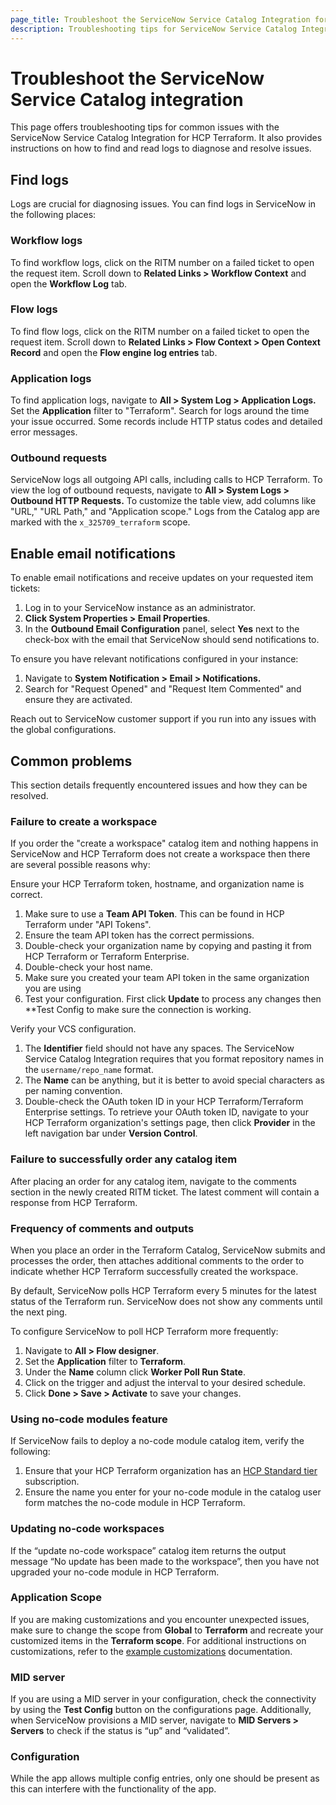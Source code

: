 ```yaml
---
page_title: Troubleshoot the ServiceNow Service Catalog Integration for HCP Terraform
description: Troubleshooting tips for ServiceNow Service Catalog Integration.
---
```


# Troubleshoot the ServiceNow Service Catalog integration 

This page offers troubleshooting tips for common issues with the ServiceNow Service Catalog Integration for HCP Terraform. 
It also provides instructions on how to find and read logs to diagnose and resolve issues.

## Find logs

Logs are crucial for diagnosing issues. You can find logs in ServiceNow in the following places:

### Workflow logs

To find workflow logs, click on the RITM number on a failed ticket to open the request item. 
Scroll down to **Related Links > Workflow Context** and open the **Workflow Log** tab. 

### Flow logs

To find flow logs, click on the RITM number on a failed ticket to open the request item.
Scroll down to **Related Links > Flow Context > Open Context Record** and open the **Flow engine log entries** tab. 

### Application logs

To find application logs, navigate to **All > System Log > Application Logs.**
Set the **Application** filter to "Terraform". 
Search for logs around the time your issue occurred. Some records include HTTP status codes and detailed error messages.

### Outbound requests

ServiceNow logs all outgoing API calls, including calls to HCP Terraform. To view the log of outbound requests, navigate  to **All > System Logs > Outbound HTTP Requests.** 
To customize the table view, add columns like "URL," "URL Path," and "Application scope." 
Logs from the Catalog app are marked with the `x_325709_terraform` scope.

## Enable email notifications

To enable email notifications and receive updates on your requested item tickets:

1. Log in to your ServiceNow instance as an administrator. 
1. **Click System Properties > Email Properties**. 
1. In the **Outbound Email Configuration** panel, select **Yes** next to the check-box with the email that ServiceNow should send notifications to.

To ensure you have relevant notifications configured in your instance: 

1. Navigate to **System Notification > Email > Notifications.**
1. Search for "Request Opened" and "Request Item Commented" and ensure they are activated.

Reach out to ServiceNow customer support if you run into any issues with the global configurations.

## Common problems

This section details frequently encountered issues and how they can be resolved. 

### Failure to create a workspace

If you order the "create a workspace" catalog item and nothing happens in ServiceNow and HCP Terraform does not create a workspace then there are several possible reasons why: 

Ensure your HCP Terraform token, hostname, and organization name is correct.

1. Make sure to use a **Team API Token**. This can be found in HCP Terraform under "API Tokens". 
1. Ensure the team API token has the correct permissions. 
1. Double-check your organization name by copying and pasting it from HCP Terraform or Terraform Enterprise.
1. Double-check your host name. 
1. Make sure you created your team API token  in the same organization you are using 
1. Test your configuration. First click **Update** to process any changes then **Test Config to make sure the connection is working.
  
Verify your VCS configuration.

1. The **Identifier** field should not have any spaces.  The ServiceNow Service Catalog Integration requires that you format repository names in the `username/repo_name` format.
1. The **Name** can be anything, but it is better to avoid special characters as per naming convention.
1. Double-check the OAuth token ID in your HCP Terraform/Terraform Enterprise settings. To retrieve your OAuth token ID, navigate to your HCP Terraform organization's settings page, then click **Provider** in the left navigation bar under **Version Control**.


### Failure to successfully order any catalog item

After placing an order for any catalog item, navigate to the comments section in the newly created RITM ticket. 
The latest comment will contain a response from HCP Terraform.

### Frequency of comments and outputs

When you place an order in the  Terraform Catalog, ServiceNow submits and processes the order, then attaches  additional comments  to the order to indicate whether HCP Terraform successfully created the workspace.

By default, ServiceNow polls HCP Terraform every 5 minutes for the latest status of the Terraform run. ServiceNow does not show any comments until the next ping.

To configure ServiceNow to poll HCP Terraform more frequently:

1. Navigate to **All > Flow designer**.
1. Set the **Application** filter to **Terraform**.
1. Under the **Name** column click  **Worker Poll Run State**.
1. Click on the trigger and adjust the interval to your desired schedule. 
1. Click **Done > Save > Activate** to save your changes.

### Using no-code modules feature

If ServiceNow fails to deploy a no-code module catalog item, verify the following:

1. Ensure that your HCP Terraform organization has an [HCP Standard tier](https://www.hashicorp.com/products/terraform/pricing) subscription. 
1. Ensure the name you enter for your no-code module in the catalog user form matches the no-code module in HCP Terraform. 
### Updating no-code workspaces

If the “update no-code workspace” catalog item returns the output message “No update has been made to the workspace”, then you have not upgraded your no-code module in HCP Terraform. 

### Application Scope

If you are making customizations and you encounter unexpected issues, make sure to change the scope from **Global** to **Terraform** and recreate your customized items in the **Terraform scope**. 
For additional instructions on customizations, refer to the [example customizations](/terraform/cloud-docs/integrations/service-now/service-catalog-terraform/example-customizations) documentation.

### MID server  

If you are using a MID server in your configuration, check the connectivity by using the **Test Config** button on the configurations page. 
Additionally, when ServiceNow provisions a MID server, navigate to **MID Servers > Servers** to check if the status is “up” and “validated”.

### Configuration

While the app allows multiple config entries, only one should be present as this can interfere with the functionality of the app.